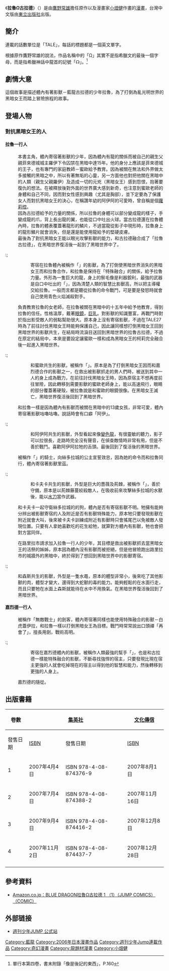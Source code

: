 {{noteTA
|1=zh-cn:拉鲁Ω古拉德;zh-tw:拉魯Ω古拉德;zh-hk:拉爾Ω古拉度;
}}
{{Infobox animanga/Headerofja
|標題= 拉魯Ω古拉德
|圖像= Buruu Doragon Raru Gurado volume 1 cover.jpg
|尺寸= 
|說明= 中文版單行本第一卷封面
|日文名稱= BLUE DRAGON ラルΩグラド
|英文名稱= Ral Ω Grad
|假名= ブルードラゴン ラル・グラド
|羅馬字= Buruu Doragon Raru Gurado
|類型= [[奇幻|奇幻]]、[[冒險|冒險]]
}}
{{Infobox animanga/name
|正式譯名= {{flagicon|TWN}} 拉魯-{Ω}-古拉德<br/>{{flagicon|HKG}} 拉爾-{Ω}-古拉度
|常用譯名= 藍龍
}}
{{Infobox animanga/Manga
|標題= 
|作者= [[鷹野常雄|鷹野常雄]]
|作畫= [[小畑健|小畑健]]
|出版社= {{flagicon|JPN}} [[集英社|集英社]]<br/>{{flagicon|TWN}} [[東立出版社|東立出版社]]<br/>{{flagicon|HKG}} [[文化傳信|文化傳信]]
|連載雜誌= [[週刊少年Jump|週刊少年Jump]]
|標籤= JUMP COMICS
|開始日= 2006年12月4日 
|結束日= 2007年7月9日
|開始= 2007年1號
|結束= 2007年32號
|冊數= 全4卷
|話數= 全29話
}}
{{Infobox animanga/Footerofja}}

《'''拉魯Ω古拉德'''》（{{lang-ja|BLUE DRAGON ラルΩグラド}}）是由[[鷹野常雄|鷹野常雄]]擔任原作以及漫畫家[[小畑健|小畑健]]作畫的[[漫畫|漫畫]]，台灣中文版由[[東立出版社|東立出版社]]出版。

== 簡介 ==
連載的話數單位是「TALE」，每話的標題都是一個英文單字。

根據原作鷹野常雄的說法，作品名稱中的「Ω」其實不是指希臘文的最後一個字母，而是指希臘神話中龍首的記號「☊」。<ref>單行本第四卷，書末附錄「像是後記的東西」，P.160</ref>

== 劇情大意 ==
這個故事是描述體內有著影獸－藍龍古拉德的少年拉魯，為了打倒為亂光明世界的黑暗女王而踏上冒險旅程的故事。

== 登場人物 ==
=== 對抗黑暗女王的人 ===
==== 拉魯一行人 ====
;{{nihongo|拉魯|ラル}}
:本書主角，體內寄宿著影獸的少年，因為體內有龍的關係而被自己的親生父親菲來德城城主羅伊下令囚禁在黑暗中達15年。他的身分上應該是菲來德城的王子，也有專門的家庭教師－蜜歐給予教育。因為被關在無法和外界做太多接觸的黑暗之中，所以有著無垢的心靈，另一方面他也對把他關在黑暗中的人類（親生父親羅伊）及造成一切的元兇（黑暗女王）感到怨恨，抱著要復仇的想法。在被釋放後對外面的世界廣大感到新奇，也注意到蜜歐老師的身體和自己不同，因而對女性感到興趣（尤其是胸部），並下定要為了保護女人而對抗黑暗女王的決心，在稱讚年幼的阿伊阿的可愛時，曾自稱是個[[蘿莉控|蘿莉控]]。
:因為古拉德給予的力量的關係，所以拉魯的身體可以部分變成龍的樣子，手變成龍的爪，背上長出龍的翼，也能從口中吐出火球。當古拉德還在拉魯體內時，拉魯的體表覆蓋著龍形的鱗片，不過當龍從影子中現形時，拉魯身上的龍形鱗片就會消失，但是還是能使用龍給予的堅硬皮膚。
:最後為了對抗黑暗女王能以眼光攻擊影獸的能力，和古拉德融合成了「拉魯古拉德」，在黑暗世界復活後一起到了黑暗世界中了。

:;{{nihongo|古拉德|グラド}}
::寄宿在拉魯體內被稱作「{{nihongo|狂亂的魔獸藍龍|狂乱の魔獣（デリル＝モンストール）ブルードラゴン}}」的影獸，為了打倒使黑暗世界消失的黑暗女王而和拉魯合作，和拉魯是保持在「特殊融合」的關係，給予拉魯力量。外形為一隻巨大的龍，身上的鬃毛像是利器銳利，最強的武器是自口中吐出的「{{nihongo|青色火焰|青い炎（フラムブルー）}}」，因為清楚人類的智慧比影獸高，所以把主導權交給拉魯。一般而言都是聽從拉魯的命令戰鬥，可是要是發怒時就會自己使用青色火焰滅殺對手。

;{{nihongo|蜜歐|ミオ}}
:負責教育拉魯的女老師，在拉魯被關在黑暗中的十五年中給予他教育，得到拉魯的信任。性格溫厚，戴著[[眼鏡|眼鏡]]，[[巨乳|巨乳]]。對影獸的知識豐富，再戰鬥時對於指出影受敵人的弱點幫助很大。原本身上沒有寄宿影獸，不過在TALE27時為了前往討伐黑暗女王時能夠保護自己，因此讓同樣想打倒黑暗女王回到黑暗世界的影獸共生，在結局時流淚目送回到黑暗世界的拉魯古拉德，不過在原定的結局中，本來是要設定讓蜜歐一樣和成為黑暗女王的柯莉完全融合後一起進入黑暗世界。

:;{{nihongo|螳螂|カマキリ}}
::和蜜歐共生的影獸，被稱作「{{nihongo|硬鐮獸|硬鎌獣（デュールフォシュモンス）}}」。原本是為了打倒黑暗女王因而和嘉烈德合作的影獸之一，在救出被影獸抓走的男人們時，被送到其中一人的身上成為戰力，在前往討伐黑暗女王時，因為原宿主不想再度前往冒險，因此轉移到需要影獸的蜜歐老師身上，能以高速飛行，眼睛的部分覆蓋著硬殼，被拉魯說是和蜜歐的眼鏡很像。在黑暗女王滅亡，黑暗世界復活後回到了黑暗世界。

;{{nihongo|阿伊阿|アイア}}
:和拉魯一樣是因為體內有影獸而被關在黑暗中的13歲女孩，非常可愛，體內寄宿著影獸咕嚕咕嚕。說話時會有口癖「阿伊」。

:;{{nihongo|咕嚕咕嚕|クルクル}}
::和阿伊阿共生的影獸，外型看起來像[[變色龍|變色龍]]，有很靈敏的聽力，影子可以拉很長，走路時完全沒有聲音，在偵查敵情時非常有用，但是不善於戰鬥。喜歡阿伊阿拉牠的舌頭。最後回到了復活後的黑暗世界。

;{{nihongo|卡夫卡|カフカ}}
:被稱作「{{nihongo|華縛的卡夫卡|華縛りのカフカ}}」的騎士，向絲多拉城的公主宣誓效忠，因為她的命令而和拉魯同行，體內寄宿著影獸里茲。

:;{{nihongo|里茲|リズ}}
::和卡夫卡共生的影獸，外型是巨大的薔薇及荊棘，被稱作「{{nihongo|薔薇鎖獸|薔薇鎖獣（ジェンヌロード）}}」，善於守備，原本是以荊棘藤蔓絞殺敵人，在吸收前來攻擊絲多拉城的水獸後，能以[[水刀|水刀]]當作武器。

;{{nihongo|努伊|ヌイ}}
:和卡夫卡一起守衛絲多拉城的的狗，體內是否有寄宿影獸不明。牠擁有能夠分辨出被影獸寄宿的人及附近是否有影獸特殊能力，原本牠只要發現影獸在附近就會大叫，後來被卡夫卡訓練成附近有影獸時只會搖尾巴以免被敵人發現位置。只要有人拿她喜歡吃的花生給牠，就算對方體內有影獸，牠也會把對方當同伴。

;{{nihongo|森斯|スンス}}
:在路里拉市請求加入拉魯一行人的少年，其目標是救出被影獸抓去當黑暗女王的活祭的姊姊，原本因為體內沒有影獸而被拒絕，但是他冒險跑出路里拉市的城牆外的黑暗中，終於得到了想回到黑暗世界中的影獸寄宿。

:;{{nihongo|肯爾|ゲンスイ}}
:和森斯共生的影獸，外型是一隻水黽，原本的體型非常小，後來吃了其他影獸的肉，體型才變大，還得到大蛇獸的毒的能力。能夠輕鬆的在水面行走，而且只要牠在水面上森斯就能待在水中不用換氣。在黑暗世界復活後回到了黑暗世界。

==== 嘉烈德一行人 ====
;{{nihongo|嘉烈德|ガネット}}
:被稱作「無敵戰士」的劍客，體內寄宿著同樣也能使用特殊融合的影獸－白虎蓋伊拉，和拉魯一樣以打倒黑暗女王為目標。戰鬥時常常說出口頭禪「再會了」，擅長用劍，戰術高明。

:;{{nihongo|蓋伊拉|ガイア}}
::寄宿在嘉烈德體內的影獸，被稱作人類最強的幫手「{{nihongo|超現實猛獸－白虎|確信の猛獣（シュール＝モンストール）ホワイトタイガー}}」，也是和古拉德一樣能特殊融合的影獸，不斷尋找強悍的宿主，只要發現比現在宿主更強的人就會吃掉現在的宿主以得到他的智慧和能力，然後轉移到更強的人身上。

;{{nihongo|莉拉|リーラ}}
:嘉烈德的隨從。

== 出版書籍 ==
{| class="wikitable" style="font-size:small;"
!rowspan="2"|卷數
!colspan="2"|{{flagicon|JPN}} [[集英社|集英社]]
!colspan="2"|{{flagicon|HKG}} [[文化傳信|文化傳信]]
!colspan="2"|{{flagicon|TWN}} [[東立出版社|東立出版社]]
|-
!發售日期!![[ISBN|ISBN]]!!發售日期!![[ISBN|ISBN]]!!發售日期!![[ISBN|ISBN]]
|-
! 1
| 2007年4月4日 || ISBN 978-4-08-874376-9
| 2007年8月1日 || ISBN 978-962-8965-59-5
| 2007年8月3日 || ISBN 978-986-10-0486-6
|-
! 2
| 2007年7月4日 || ISBN 978-4-08-874388-2
| 2007年11月16日 || ISBN 978-962-8965-81-6
| 2007年10月19日 || ISBN 978-986-10-0469-3
|-
! 3
| 2007年9月4日 || ISBN 978-4-08-874416-2
| 2007年12月8日 || ISBN 978-962-8987-34-4
| 2007年12月11日 || ISBN 978-986-10-0675-8
|-
! 4
| 2007年11月2日 || ISBN 978-4-08-874437-7
| 2007年12月28日 || ISBN 978-962-8987-81-8
| 2008年1月2日 || ISBN 978-986-10-1002-1
|-
|}

== 參考資料 ==
{{reflist}}
* {{ja}}[http://www.amazon.co.jp/BLUE-DRAGON%E3%83%A9%E3%83%AB%CE%A9%E3%82%B0%E3%83%A9%E3%83%89-1-%E3%82%B8%E3%83%A3%E3%83%B3%E3%83%97%E3%82%B3%E3%83%9F%E3%83%83%E3%82%AF%E3%82%B9/dp/4088743768/ref=sr_1_5?ie=UTF8&s=books&qid=1218850169&sr=1-5 Amazon.co.jp：BLUE DRAGON拉魯Ω古拉德 1 （1）（JUMP COMICS）（COMIC）]

== 外部链接 ==
* {{Ja icon}}[https://web.archive.org/web/20081108004231/http://jump.shueisha.co.jp/ 週刊少年JUMP 公式站]

{{週刊少年Jump 2000年代連載作品}}
{{小畑健}}
{{DEFAULTSORT:Blue Dragon Ral Grad}}
[[Category:藍龍|Category:藍龍]]
[[Category:2006年日本漫畫作品|Category:2006年日本漫畫作品]]
[[Category:週刊少年Jump連載作品|Category:週刊少年Jump連載作品]]
[[Category:奇幻漫畫|Category:奇幻漫畫]]
[[Category:龍題材漫畫|Category:龍題材漫畫]]
[[Category:小畑健|Category:小畑健]]